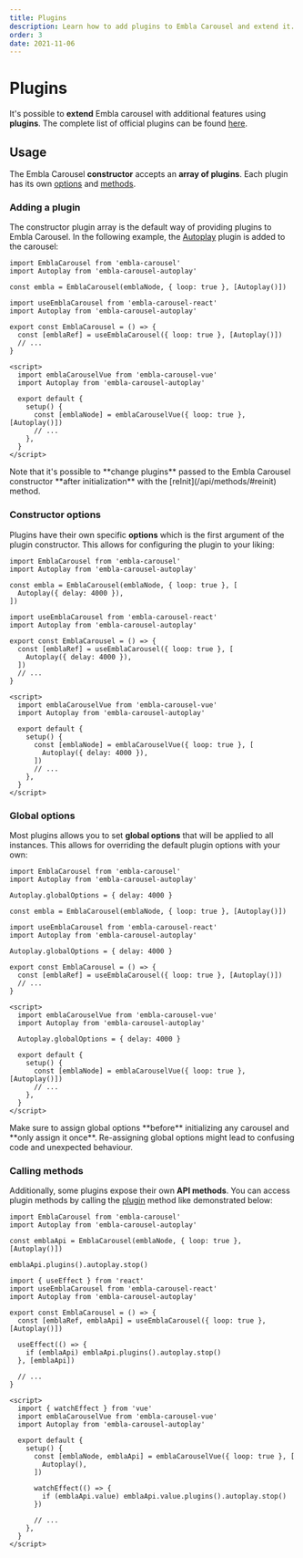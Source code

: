 ```yaml
---
title: Plugins
description: Learn how to add plugins to Embla Carousel and extend it.
order: 3
date: 2021-11-06
---
```



# Plugins

It's possible to **extend** Embla carousel with additional features using **plugins**. The complete list of official plugins can be found [here](/plugins/).

## Usage

The Embla Carousel **constructor** accepts an **array of plugins**. Each plugin has its own [options](/api/plugins/#constructor-options) and [methods](/api/plugins/#calling-methods).

### Adding a plugin

The constructor plugin array is the default way of providing plugins to Embla Carousel. In the following example, the [Autoplay](/plugins/autoplay/) plugin is added to the carousel:

<Tabs groupId="library">
<TabsItem label="Vanilla" value="vanilla">

```js{4}
import EmblaCarousel from 'embla-carousel'
import Autoplay from 'embla-carousel-autoplay'

const embla = EmblaCarousel(emblaNode, { loop: true }, [Autoplay()])
```

</TabsItem>
<TabsItem label="React" value="react">

```jsx{5}
import useEmblaCarousel from 'embla-carousel-react'
import Autoplay from 'embla-carousel-autoplay'

export const EmblaCarousel = () => {
  const [emblaRef] = useEmblaCarousel({ loop: true }, [Autoplay()])
  // ...
}
```

</TabsItem>
<TabsItem label="Vue" value="vue">

```html{7}
<script>
  import emblaCarouselVue from 'embla-carousel-vue'
  import Autoplay from 'embla-carousel-autoplay'

  export default {
    setup() {
      const [emblaNode] = emblaCarouselVue({ loop: true }, [Autoplay()])
      // ...
    },
  }
</script>
```

</TabsItem>
</Tabs>

<Admonition>
  Note that it's possible to **change plugins** passed to the Embla Carousel
  constructor **after initialization** with the [reInit](/api/methods/#reinit)
  method.
</Admonition>

### Constructor options

Plugins have their own specific **options** which is the first argument of the plugin constructor. This allows for configuring the plugin to your liking:

<Tabs groupId="library">
<TabsItem label="Vanilla" value="vanilla">

```js{5}
import EmblaCarousel from 'embla-carousel'
import Autoplay from 'embla-carousel-autoplay'

const embla = EmblaCarousel(emblaNode, { loop: true }, [
  Autoplay({ delay: 4000 }),
])
```

</TabsItem>
<TabsItem label="React" value="react">

```jsx{6}
import useEmblaCarousel from 'embla-carousel-react'
import Autoplay from 'embla-carousel-autoplay'

export const EmblaCarousel = () => {
  const [emblaRef] = useEmblaCarousel({ loop: true }, [
    Autoplay({ delay: 4000 }),
  ])
  // ...
}
```

</TabsItem>
<TabsItem label="Vue" value="vue">

```html{8}
<script>
  import emblaCarouselVue from 'embla-carousel-vue'
  import Autoplay from 'embla-carousel-autoplay'

  export default {
    setup() {
      const [emblaNode] = emblaCarouselVue({ loop: true }, [
        Autoplay({ delay: 4000 }),
      ])
      // ...
    },
  }
</script>
```

</TabsItem>
</Tabs>

### Global options

Most plugins allows you to set **global options** that will be applied to all instances. This allows for overriding the default plugin options with your own:

<Tabs groupId="library">
<TabsItem label="Vanilla" value="vanilla">

```js{4}
import EmblaCarousel from 'embla-carousel'
import Autoplay from 'embla-carousel-autoplay'

Autoplay.globalOptions = { delay: 4000 }

const embla = EmblaCarousel(emblaNode, { loop: true }, [Autoplay()])
```

</TabsItem>
<TabsItem label="React" value="react">

```jsx{4}
import useEmblaCarousel from 'embla-carousel-react'
import Autoplay from 'embla-carousel-autoplay'

Autoplay.globalOptions = { delay: 4000 }

export const EmblaCarousel = () => {
  const [emblaRef] = useEmblaCarousel({ loop: true }, [Autoplay()])
  // ...
}
```

</TabsItem>
<TabsItem label="Vue" value="vue">

```html{5}
<script>
  import emblaCarouselVue from 'embla-carousel-vue'
  import Autoplay from 'embla-carousel-autoplay'

  Autoplay.globalOptions = { delay: 4000 }

  export default {
    setup() {
      const [emblaNode] = emblaCarouselVue({ loop: true }, [Autoplay()])
      // ...
    },
  }
</script>
```

</TabsItem>
</Tabs>

<Admonition type="warning">
  Make sure to assign global options **before** initializing any carousel and
  **only assign it once**. Re-assigning global options might lead to confusing
  code and unexpected behaviour.
</Admonition>

### Calling methods

Additionally, some plugins expose their own **API methods**. You can access plugin methods by calling the [plugin](/api/methods/#plugins) method like demonstrated below:

<Tabs groupId="library">
<TabsItem label="Vanilla" value="vanilla">

```js{6}
import EmblaCarousel from 'embla-carousel'
import Autoplay from 'embla-carousel-autoplay'

const emblaApi = EmblaCarousel(emblaNode, { loop: true }, [Autoplay()])

emblaApi.plugins().autoplay.stop()
```

</TabsItem>
<TabsItem label="React" value="react">

```jsx{9}
import { useEffect } from 'react'
import useEmblaCarousel from 'embla-carousel-react'
import Autoplay from 'embla-carousel-autoplay'

export const EmblaCarousel = () => {
  const [emblaRef, emblaApi] = useEmblaCarousel({ loop: true }, [Autoplay()])

  useEffect(() => {
    if (emblaApi) emblaApi.plugins().autoplay.stop()
  }, [emblaApi])

  // ...
}
```

</TabsItem>
<TabsItem label="Vue" value="vue">

```html{13}
<script>
  import { watchEffect } from 'vue'
  import emblaCarouselVue from 'embla-carousel-vue'
  import Autoplay from 'embla-carousel-autoplay'

  export default {
    setup() {
      const [emblaNode, emblaApi] = emblaCarouselVue({ loop: true }, [
        Autoplay(),
      ])

      watchEffect(() => {
        if (emblaApi.value) emblaApi.value.plugins().autoplay.stop()
      })

      // ...
    },
  }
</script>
```

</TabsItem>
</Tabs>

